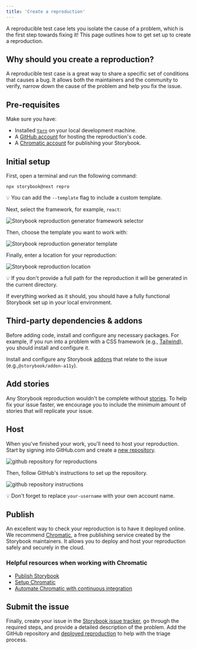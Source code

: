 ```yaml
---
title: 'Create a reproduction'
---
```


A reproducible test case lets you isolate the cause of a problem, which is the first step towards fixing it! This page outlines how to get set up to create a reproduction.

## Why should you create a reproduction?

A reproducible test case is a great way to share a specific set of conditions that causes a bug. It allows both the maintainers and the community to verify, narrow down the cause of the problem and help you fix the issue.

## Pre-requisites

Make sure you have:

* Installed [`Yarn`](https://yarnpkg.com/) on your local development machine.
* A [GitHub account](https://github.com/signup) for hosting the reproduction's code.
* A [Chromatic account](https://www.chromatic.com/start/?utm_source=storybook_website\&utm_medium=link\&utm_campaign=storybook) for publishing your Storybook.

## Initial setup

First, open a terminal and run the following command:

```shell
npx storybook@next repro
```

<div class="aside">
  💡 You can add the <code>--template</code> flag to include a custom template.
</div>

Next, select the framework, for example, `react`:

![Storybook reproduction generator framework selector](../_assets/contribute/storybook-reproductions-framework-selector-optimized.png)

Then, choose the template you want to work with:

![Storybook reproduction generator template](../_assets/contribute/storybook-reproduction-generator-template-optimized.png)

Finally, enter a location for your reproduction:

![Storybook reproduction location](../_assets/contribute/storybook-reproduction-generator-location-optimized.png)

<div class="aside">
  💡 If you don't provide a full path for the reproduction it will be generated in the current directory.
</div>

If everything worked as it should, you should have a fully functional Storybook set up in your local environment.

## Third-party dependencies & addons

Before adding code, install and configure any necessary packages. For example, if you run into a problem with a CSS framework (e.g., [Tailwind](https://tailwindcss.com/)), you should install and configure it.

Install and configure any Storybook [addons](https://storybook.js.org/addons/) that relate to the issue (e.g.,`@storybook/addon-a11y`).

## Add stories

Any Storybook reproduction wouldn't be complete without [stories](../writing-stories/introduction.mdx). To help fix your issue faster, we encourage you to include the minimum amount of stories that will replicate your issue.

## Host

When you've finished your work, you'll need to host your reproduction. Start by signing into GitHub.com and create a [new repository](https://github.com/new).

![github repository for reproductions](../_assets/contribute/github-new-repository-reproduction-optimized.png)

Then, follow GitHub's instructions to set up the repository.

![github repository instructions](../_assets/contribute/github-repository-steps-optimized.png)

<div class="aside">
  💡 Don't forget to replace <code>your-username</code> with your own account name.
</div>

## Publish

An excellent way to check your reproduction is to have it deployed online. We recommend [Chromatic](https://www.chromatic.com/?utm_source=storybook_website\&utm_medium=link\&utm_campaign=storybook), a free publishing service created by the Storybook maintainers. It allows you to deploy and host your reproduction safely and securely in the cloud.

### Helpful resources when working with Chromatic

* [Publish Storybook](../sharing/publish-storybook.mdx)
* [Setup Chromatic](https://www.chromatic.com/docs/storybook?utm_source=storybook_website\&utm_medium=link\&utm_campaign=storybook)
* [Automate Chromatic with continuous integration](https://www.chromatic.com/docs/ci?utm_source=storybook_website\&utm_medium=link\&utm_campaign=storybook)

## Submit the issue

Finally, create your issue in the [Storybook issue tracker](https://github.com/storybookjs/storybook/issues/new/choose), go through the required steps, and provide a detailed description of the problem. Add the GitHub repository and [deployed reproduction](https://www.chromatic.com/docs/storybook?utm_source=storybook_website\&utm_medium=link\&utm_campaign=storybook#view-published-storybook) to help with the triage process.

